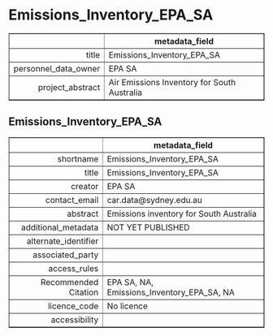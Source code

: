 Emissions_Inventory_EPA_SA
===
<!-- html table generated in R 3.6.0 by xtable 1.8-4 package -->
<!-- Fri May 22 19:15:07 2020 -->
<table border=1>
<tr> <th>  </th> <th> metadata_field </th>  </tr>
  <tr> <td align="right"> title </td> <td> Emissions_Inventory_EPA_SA </td> </tr>
  <tr> <td align="right"> personnel_data_owner </td> <td> EPA SA </td> </tr>
  <tr> <td align="right"> project_abstract </td> <td> Air Emissions Inventory for South Australia </td> </tr>
   </table>



Emissions_Inventory_EPA_SA
---
<!-- html table generated in R 3.6.0 by xtable 1.8-4 package -->
<!-- Fri May 22 19:15:07 2020 -->
<table border=1>
<tr> <th>  </th> <th> metadata_field </th>  </tr>
  <tr> <td align="right"> shortname </td> <td> Emissions_Inventory_EPA_SA </td> </tr>
  <tr> <td align="right"> title </td> <td> Emissions_Inventory_EPA_SA </td> </tr>
  <tr> <td align="right"> creator </td> <td> EPA SA </td> </tr>
  <tr> <td align="right"> contact_email </td> <td> car.data@sydney.edu.au </td> </tr>
  <tr> <td align="right"> abstract </td> <td> Emissions inventory for South Australia </td> </tr>
  <tr> <td align="right"> additional_metadata </td> <td> NOT YET PUBLISHED </td> </tr>
  <tr> <td align="right"> alternate_identifier </td> <td>  </td> </tr>
  <tr> <td align="right"> associated_party </td> <td>  </td> </tr>
  <tr> <td align="right"> access_rules </td> <td>  </td> </tr>
  <tr> <td align="right"> Recommended Citation </td> <td> EPA SA, NA, Emissions_Inventory_EPA_SA, NA </td> </tr>
  <tr> <td align="right"> licence_code </td> <td> No licence </td> </tr>
  <tr> <td align="right"> accessibility </td> <td>  </td> </tr>
   </table>


